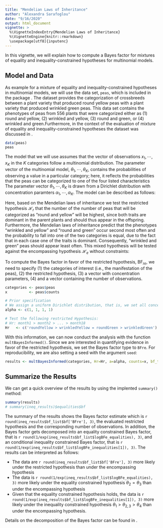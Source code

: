 ```yaml
---
title: "Mendelian Laws of Inheritance"
author: "Alexandra Sarafoglou"
date: "9/16/2020"
output: html_document
vignette: >
  %\VignetteIndexEntry{Mendelian Laws of Inheritance}
  %\VignetteEngine{knitr::rmarkdown}
  \usepackage[utf8]{inputenc}
---
```


In this vignette, we will explain how to compute a Bayes factor for mixtures of equality and inequality-constrained hypotheses for multinomial models. 

## Model and Data

As example for a mixture of equality and inequality-constrained hypotheses in multinomial models, we will use the data set, `peas`, which is included in the package \code{bridgeineq}. The dataset provides the categorization of crossbreeds between a plant variety that produced round yellow peas with a plant variety that produced wrinkled green peas. This data set contains the phenotypes of peas from 556 plants that were categorized either as (1) round and yellow, (2) wrinkled and yellow, (3) round and green, or (4) wrinkled and green.Furthermore, in the context of the evaluation of mixture of equality and inequality-constrained hypotheses the dataset was discussed in \citeA{sarafoglou2020evaluatingPreprint}. 

```r
data(peas)
peas
```

The model that we will use assumes that the vector of observations $x_1, \cdots, x_K$ in the $K$ categories follow a multinomial distribution. The parameter vector of the multinomial model, $\theta_1, \cdots, \theta_K$, contains the probabilities of observing a value in a particular category; here, it reflects the probabilities that the peas can be categorized to one of the four listed characteristics The parameter vector $\theta_1, \cdots, \theta_K$ is drawn from a Dirichlet distribution with concentration paramters $\alpha_1, \cdots, \alpha_K$. The model can be described as follows:

\begin{align}
  x_1, \cdots, x_K &\sim \text{Multinomial}(\sum_{k = 1}^K x_k, \theta_1, \cdots, \theta_K) \\
  \theta_1, \cdots, \theta_K &\sim \text{Dirichlet}(\alpha_1, \cdots, \alpha_K) \\
\end{align}

Here, based on the Mendelian laws of inheritance we test the restricted hypothesis $\mathcal{H}_r$ that the number of the number of peas that will be categorized as "round and yellow" will be highest, since both traits are dominant in the parent plants and should thus appear in the offspring. Furthermore, the Mendelian laws of inheritance predict that the phenotypes "wrinkled and yellow" and "round and green" occur second most often and the probability to fall into one of the two categories is equal, due to the fact that in each case one of the traits is dominant. Consequently, "wrinkled and green" peas should appear least often. This mixed hypothesis will be tested against the encompassing hypothesis $\mathcal{H}_e$ without constraints:

\begin{align*}
    \mathcal{H}_m &: \theta_{1} > \theta_{2} = \theta_{3} > \theta_{4} \\
    \mathcal{H}_e &: \theta_1, \theta_2,  \theta_{3}, \theta_{4}.
\end{align*}

To compute the Bayes factor in favor of the restricted hypothesis, $\text{BF}_{re}$, we need to specify (1) the categories of interest (i.e., the manifestation of the peas), (2) the restricted hypothesis, (3) a vector with concentration parameters, (4) and a vector containing the number of observations. 

```r
categories <- peas$peas
x          <- peas$counts

# Prior specification 
# We assign a uniform Dirichlet distribution, that is, we set all concentration parameters to 1
alpha <- c(1, 1, 1, 1)

# Test the following restricted Hypothesis:
# Hr: month1 > month2 > ... > month18 
Hr   <- c('roundYellow > wrinkledYellow = roundGreen > wrinkledGreen')
```

With this information, we can now conduct the analysis with the function `multBayesInformed()`. Since we are interested in quantifying evidence in favor of the restricted hypothesis, we set the Bayes factor type to `BFre`. For reproducibility, we are also setting a seed with the argument `seed`:

```r
results <- multBayesInformed(categories, Hr=Hr, a=alpha, counts=x, bf_type = 'BFre', seed = 2020)
```

## Summarize the Results

We can get a quick overview of the results by using the implented `summary()` method:

```r
summary(results)
# summary(ineq_results)$equalities$bf
```

The summary of the results shows the Bayes factor estimate which is `r round(ineq_results$bf_list$bf['BFre'], 3)`, the evaluated restricted hypothesis and the corresponding number of observations. In addition, the Bayes factor gets decomposed into an equality constrained Bayes factor, that is `r round(1/exp(ineq_results$bf_list$logBFe_equalities), 3)`, and an conditional inequality constrained Bayes factor, that is `r round(1/exp(ineq_results$bf_list$logBFe_inequalities[1]), 3)`. The results can be interpreted as follows:

  - The data are `r round(ineq_results$bf_list$bf['BFre'], 3)` more likely under the restricted hypothesis than under the encompassing hypothesis
  - The data is `r round(1/exp(ineq_results$bf_list$logBFe_equalities), 3)` more likely under the equality constrained hypothesis $\theta_{2} = \theta_{3}$ than under the encompassing hypothesis
  - Given that the equality constrained hypothesis holds, the data is `r round(1/exp(ineq_results$bf_list$logBFe_inequalities[1]), 3)` more likely under the inequality constrained hypothesis $\theta_{1} > \theta_{2,3} > \theta_{4}$ than under the encompassing hypothesis.
  
Details on the decomposition of the Bayes factor can be found in \citeA{sarafoglou2020evaluatingPreprint}.